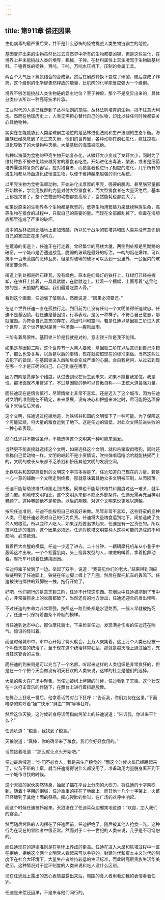 ```yaml
---
---
---
```

title: 第911章 偿还因果
---



生化病毒的最严重后果，并不是什么恐怖的怪物挑战人类生物链霸主的地位。

基因变异出来的生物虽然比过去自然界中所有的生物都要凶狠，但是这些进化，在境界上并未能挑战人类的境界，机械，子弹，在材料属性上天生凌驾于生物碳基材料。千锤百炼的钢铁，百吨，千吨，万吨水压机下，压制的金属工具。

两百个大气压下氢氮结合的合成氨，然后在剧烈转换下变成了硝酸，随后变成了炸药，这个级别的化学键骤然释放的能量，比肌肉的化学能反应强大一个级别。

境界不够怎能挑战人类生物链的霸主地位？至于神兽，那个不是变异出来的，具体分类应该所以一种高等技术传承。

工业时代的人类已经走到了丛林法则的顶端。丛林法则培育的生物，挡不住意大利炮。然而在地球历史上，人类无需担心替代自己的生物，却比以往任何时候都要关心其他物种。

实实在在能威胁到人类星球霸主地位的是丛林进化法则和生产法则的生态平衡。海胆族已经感觉到了恶生态失衡，他们的世界里，各种动物在疯狂进化，疯狂掠视。进化导致了的大量物种灭绝，大量基础的海藻被吃绝。

各种以海藻为食物的甲壳生物开始复杂化，从鳞虾大小变成了龙虾大小，同时为了维持种族不被进化越来越厉害的猎食者吃绝，开始进化出毒液，酸液，或者是细菌培养囊这种复杂的器官，应对猎食者，而猎食者也进行了相应的进化，几乎所有的海生物都从冷血进化成恒温生物，以便于维持越来越强的消化系统。

以甲壳生物为食物温顺动物，开始进化出厚厚的甲壳，强硬的肌肉。甚至脑容量都开始增长，学会用族群的力量对付大型猎食者，而大型猎食者在大量灭绝后，基本上都是灵兽了。整个生物圈的动物都变高级了，当然能耗也都变大了。

如果说原来的生物界各个生物都是默契的，低等生物用繁殖力来延续种族生命，高等生物在猎食的过程中，只取自己的需要的量。而现在全部都乱掉了。病毒在海胆族那里造成了严重的破坏。

海中的丛林法则比陆地上更加残酷，所以忙于战争的铁塔共和国人类并没有意识到自己的家园正在走向何方。

在荒凉的街道上，任迪正在行走着。曾经繁华的高楼大厦，两侧到处都是黑黝黝的破窗。一个城市是否遭遇战乱，脆弱的玻璃是最好的标注。一吨的烟花爆炸，可以夷平一百米范围的恶砖瓦房，但是对玻璃的破坏可以达到一公里外，一公里内的玻璃窗要全碎。

街道上到处都是碎石砖瓦，没有绿色。原本是红绿灯的铁杆上，红绿灯已经被拆卸，在铁杆上挂着，一具具骷髅，在骷髅边上。挂着一个横幅，上面写着“这里他娘的是，天狼盟的地盘。我们最爱吃熬人骨。”

看到这个画面，任迪皱了皱眉头，然而说道：“因果必须要还。”

在这个世界任迪一直在孤独行走。到目前为止没有任何一个文明值得任迪效忠。任迪不是基因锁。若任迪是基因锁，行事表现，是另一种样子。不符合自己意志，那就摧毁。为符合自己意志的存在，腾出时间和空间。若是任迪以基因锁三阶进入这个世界，这个世界绝对是另一种场面——腥风血雨。

三阶有着局限性。基因锁三阶是我就是对的。意志锁三阶是我不能错。

如果是基因锁三阶，这个世界有一大帮人要死，基因锁三阶在以后意识到自己杀错了，那么也没关系，以后是以后的事情，现在就按照现在的标准来做。当然这些过去犯下的错误，在基因锁进入四阶后会变成严重的心魔。会自我拷问，从过去到现在哪一个才是正确的自己。自己到底在哪里。

因为四阶是贯穿多个维度，从过去到现在衍生到未来，如果不能自我定位，我是谁。那场面就不用赘述了。不过基因锁的确可以自傲自称——正统大道最强力量。

而任迪现在是慎言慎行，尽管情绪上非常不喜欢。还是迈入了这个城市，因为任迪对文明的准则是在不确定，未来发展，没有决心和把握来决定时，尽可能将选项保留下来留给后来者。

这个文明，任迪通过挖掘地道，为铁塔共和国的文明留下了一种可能。为了保障这个可能延续，将大量的粮食运到了地下。这是任迪的偏爱。对此次文明前进失败的一种心软表现。

然而任迪并不能做圣母，不能选择这个文明某一种可能来偏爱。

当然更不能直接就选择这个文明，如果选择这个文明，就和杀猪取肉喂狗，同时还宣称自己爱动物一样。文明的崛起不是小资情调，吹拉弹唱嘻嘻哈哈就能扶摇而上的，文明的成长从来都不乏杀戮和挤压其他文明的发展空间。

比铁塔共和国更高级别的文明这个宇宙多得是了。任迪知道自己现在的力量。若是一心一意的辅助一个文明走到终极。那就意味着其他众多文明被压制，从而陨落。

任迪不能帮助铁塔共和国走到终极，同样也不能帮铁塔共和国度过这一难关，就半途而废。和地球文明相比，这个文明从来都不缺乏外部条件。任迪无需再充当神明眷顾了。这种眷顾绝不是帮助。以后的荆棘，对这个文明来说更难以跨越。

按照任迪准则，任迪不能按照自己的喜好来做。尽管非常不喜欢，这些野蛮的变种人类，但是任迪必须对自己的行为负责。任迪将大量粮食运到地下，间接造成了变种人的粮荒。所以变种人吃人，如果深刻要追求起来，任迪是有一定责任的。所以按照任迪的准则，这个因果必须还。任迪对铁塔文明变种人这种可能的造成的不利影响，必须抵消。

看着巨大血腥的横幅，任迪一步迈了进去。二十分钟，一辆辆摩托机车从小巷子中轰鸣这冲出来，一个个袒露肌肉，头上怪异发型的人，嗷嗷的叫着，拿着枪舞动着。摩托车环绕着任迪绕圈圈。

任迪将箱子放到了一边。举起了双手，说道：“我要见你们的老大。”结果得到回应铁链甩到了任迪脚上，铁链在任迪脚上缠上了几圈。然后在摩托机车的轰鸣下。任迪被铁链绑住的双脚被一拽。拖行开始了。

好吧，他们拖行的是意志锁三阶，任迪不计较这东西。在烟尘中任迪被拖到了市中心，非常狼狈身上的衣服都破了，当然还有的地方渗血，任迪还迎合的发出惨叫。

不过任迪的生命力非常顽强，按照这一路到处都是水泥路面，一般人早就被拖死了，任迪一只保持着血条不降低的模样。

当任迪到达市中心，那位摩托骑士，下来检查任迪，发现满身伤痕的任迪还在喘气。惊讶的怪叫着。

而这时候城市中，市中心开始了篝火晚会，上万人聚集着。这上万个人类已经被一个叫做天狼的统治了。至于现在这个统治非常狂乱，那就是每天晚上通过抽签，充当狂欢宴会的主食。

而任迪的到来则是可以充当了一个名额。听起来这样的人类组织是非常疯狂的，但是在一个个把今天当做没有明天狂欢的人类来说，这样的社会是他们的选择。

大量的柴火在广场中聚集。当任迪被绑上烤架的时候，任迪看到了天狼。这个壮汉在一众打击音乐的伴随下，在舞台上进行着扭屁股舞。

在舞台上狂吼一番后，他拿着话筒对台下狂呼：“告诉我，你们为何在这里。”下面嘈杂的欢呼着“操”“快乐”“鲜血”“肉”等等狂呼。

然后这位天狼，这时候转身将话筒指向烤架上的任迪说道：“告诉我，你过来干什么？”

任迪吼道：“粮食，我找到了粮食。”

天狼说道：“真棒，你的确带来了粮食。我们会好好食用的。”

话筒接着吼道：“那么就让点火开始吧。”

任迪最后喊道：“你们不必食人，我是来生产粮食的。”而这个时候火焰已经腾起来了，火苗不断的上窜，就当任迪觉得说什么都没用了，准备动用力量脱身离开到下一个城市寻找的时候。

这个天狼的家伙突然转身，抽起了插在平台上分肉的大砍刀，将任迪的十字架砍到，随着十字架的倒塌，任迪重重的摔在了地面上，而其他十几个十字架上，火苗已经舔到了其他上面的祭品，撕心裂肺的惨叫，在广场的欢呼中响起。

而这个时候任迪被拎起来。天狼凑在了任迪耳朵边邪笑地说道：“欢迎，加入我们的宴会。”

然而随后烤熟的人肉摆在了任迪面前，任迪拒绝了，随后被其他人抢食一光。这种行为在现在的冒险者中很正常。然而对于二十一世纪的人类来说，几乎是不可饶恕的。

而任迪现在的道德准则是在星环上养成的更高。任迪在进入大昂和铁塔过程中一直在拒绝，拒绝这个两个文明常人看起来可以争夺的。封建时代和资本主义时代的制度下在社会大环境下，大量生产者维持较低的生活标准，而此时高层贵族生活华美艳丽。这种情况对于星环制度的人类来说和吃人没什么区别。

现在任迪脸上露出的恶心表情显露出来后，周围的食人者用看幼稚的表情看着任迪。

任迪是来偿还因果，不是来与他们同行的。